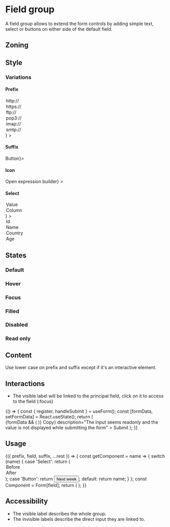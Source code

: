 
<Meta title="Components/Form/Form Field Group" />

# Field group

A field group allows to extend the form controls by adding simple text, select or buttons on either side of the default field.

## Zoning

<FigmaImage
	src="https://www.figma.com/file/qc8oUSyVJM67gSsbTShftt/%F0%9F%93%90-Zoning?node-id=249%3A129"
	alt="zoning image for field groups"
/>

## Style

### Variations

#### Prefix

<FigmaIframe
	light="https://www.figma.com/file/FaYIWpJeP6LwjWr78L8eAr/Forms?node-id=2008%3A1"
	dark="https://www.figma.com/file/FaYIWpJeP6LwjWr78L8eAr/Forms?node-id=2008%3A18"
/>

<Canvas>
	<Story name="select">
		<Form.FieldGroup
			label="Input"
			prefix={
				<Form.Select label="Protocol">
					<option selected>http://</option>
					<option>https://</option>
					<option>ftp://</option>
					<option>pop3://</option>
					<option>imap://</option>
					<option>smtp://</option>
				</Form.Select>
			}
		>
			<Form.Url label="Domain" placeholder="www.talend.com" />
		</Form.FieldGroup>
	</Story>
</Canvas>

#### Suffix

<FigmaIframe
	light="https://www.figma.com/file/FaYIWpJeP6LwjWr78L8eAr/Forms?node-id=2008%3A50"
	dark="https://www.figma.com/file/FaYIWpJeP6LwjWr78L8eAr/Forms?node-id=2008%3A84"
/>

<Canvas>
	<Story name="button">
		<Form.FieldGroup label="Input" suffix={<Button.Secondary>Button</Button.Secondary>}>
			<Form.Text />
		</Form.FieldGroup>
	</Story>
</Canvas>

#### Icon

<FigmaIframe
	light="https://www.figma.com/file/FaYIWpJeP6LwjWr78L8eAr/Forms?node-id=2008%3A112"
	dark="https://www.figma.com/file/FaYIWpJeP6LwjWr78L8eAr/Forms?node-id=2008%3A354"
/>

<Canvas>
	<Story name="button--icon">
		<Form.FieldGroup
			label="Expression builder"
			suffix={<Button.Icon icon={'talend-wrench'}>Open expression builder</Button.Icon>}
		>
			<Form.Text placeholder="Write your expression or drag element" />
		</Form.FieldGroup>
	</Story>
</Canvas>

#### Select

<FigmaIframe
	light="https://www.figma.com/file/FaYIWpJeP6LwjWr78L8eAr/Forms?node-id=2008%3A1010"
	dark="https://www.figma.com/file/FaYIWpJeP6LwjWr78L8eAr/Forms?node-id=2008%3A1040"
/>

<Canvas>
	<Story name="select--select">
		<Form.FieldGroup
			label="Input"
			prefix={
				<Form.Select label="Type">
					<option>Value</option>
					<option selected>Column</option>
				</Form.Select>
			}
		>
			<Form.Select label="Column">
				<option>Id</option>
				<option>Name</option>
				<option selected>Country</option>
				<option>Age</option>
			</Form.Select>
		</Form.FieldGroup>
	</Story>
</Canvas>

## States

### Default

<FigmaIframe
	light="https://www.figma.com/file/FaYIWpJeP6LwjWr78L8eAr/Forms?node-id=2008%3A406"
	dark="https://www.figma.com/file/FaYIWpJeP6LwjWr78L8eAr/Forms?node-id=2008%3A699"
/>

<Canvas>
	<Story name="default">
		<Form.FieldGroup label="Input" prefix="$" suffix=".00">
			<Form.Text />
		</Form.FieldGroup>
	</Story>
</Canvas>

### Hover

<FigmaIframe
	light="https://www.figma.com/file/FaYIWpJeP6LwjWr78L8eAr/Forms?node-id=2008%3A449"
	dark="https://www.figma.com/file/FaYIWpJeP6LwjWr78L8eAr/Forms?node-id=2008%3A701"
/>

<Canvas withSource="none">
	<Story name="hover" decorators={[WithSelector.decorator(':hover')]}>
		<Form.FieldGroup label="Input" prefix="$" suffix=".00">
			<Form.Text />
		</Form.FieldGroup>
	</Story>
</Canvas>

### Focus

<FigmaIframe
	light="https://www.figma.com/file/FaYIWpJeP6LwjWr78L8eAr/Forms?node-id=2008%3A501"
	dark="https://www.figma.com/file/FaYIWpJeP6LwjWr78L8eAr/Forms?node-id=2008%3A703"
/>

<Canvas withSource="none">
	<Story name="focus" decorators={[WithSelector.decorator(':focus-within')]}>
		<Form.FieldGroup label="Input" prefix="$" suffix=".00">
			<Form.Text />
		</Form.FieldGroup>
	</Story>
</Canvas>

### Filled

<FigmaIframe
	light="https://www.figma.com/file/FaYIWpJeP6LwjWr78L8eAr/Forms?node-id=2008%3A553"
	dark="https://www.figma.com/file/FaYIWpJeP6LwjWr78L8eAr/Forms?node-id=2008%3A705"
/>

<Canvas>
	<Story name="filled">
		<Form.FieldGroup label="Input" prefix="$" suffix=".00">
			<Form.Number value="100" />
		</Form.FieldGroup>
	</Story>
</Canvas>

### Disabled

<FigmaIframe
	light="https://www.figma.com/file/FaYIWpJeP6LwjWr78L8eAr/Forms?node-id=2008%3A605"
	dark="https://www.figma.com/file/FaYIWpJeP6LwjWr78L8eAr/Forms?node-id=2008%3A707"
/>

<Canvas>
	<Story name="disabled">
		<Form.FieldGroup label="Input" prefix="$" suffix=".00" disabled>
			<Form.Number value="100" />
		</Form.FieldGroup>
	</Story>
</Canvas>

### Read only

<FigmaIframe
	light="https://www.figma.com/file/FaYIWpJeP6LwjWr78L8eAr/Forms?node-id=2008%3A657"
	dark="https://www.figma.com/file/FaYIWpJeP6LwjWr78L8eAr/Forms?node-id=2008%3A709"
/>

<Canvas>
	<Story name="read-only">
		<Form.FieldGroup label="Input" prefix="$" suffix=".00" readOnly>
			<Form.Number value="100" />
		</Form.FieldGroup>
	</Story>
</Canvas>

## Content

Use lower case on prefix and suffix except if it's an interactive element.

## Interactions

- The visible label will be linked to the principal field, click on it to access to the field (:focus)

<Canvas>
	<Story name="react-hook-form">
		{() => {
			const { register, handleSubmit } = useForm();
			const [formData, setFormData] = React.useState();
			return (
				<Form onSubmit={handleSubmit(setFormData)}>
					{formData && (
						<InlineMessage.Information
							title={'Form data'}
							description={JSON.stringify(formData, null, 2)}
							withBackground
						/>
					)}
					<Form.FieldGroup
						label="API Key"
						suffix={<Button.Icon icon="talend-files-o">Copy</Button.Icon>}
						description="The input seems readonly and the value is not displayed while submitting the form"
					>
						<Form.Text label="API Key" defaultValue={42} {...register('apiKey')} />
					</Form.FieldGroup>
					<Form.Buttons>
						<Button.Primary type="submit">Submit</Button.Primary>
					</Form.Buttons>
				</Form>
			);
		}}
	</Story>
</Canvas>

## Usage

<Canvas>
	<Story
		name="usage"
		args={{
			label: 'Repeat',
			prefix: 'until',
			field: 'Date',
			suffix: 'Button',
			required: false,
			disabled: false,
			readOnly: false,
		}}
		argTypes={{
			prefix: {
				description: 'Prefix',
				control: {
					type: 'select',
					options: ['', 'until', 'Select'],
				},
			},
			field: {
				description: 'Field',
				control: {
					type: 'select',
					options: ['Text', 'Number', 'Date', 'Select', 'Datalist', 'Textarea'],
				},
			},
			suffix: {
				description: 'Suffix',
				control: {
					type: 'select',
					options: ['', 'each day at 8:00', 'Button'],
				},
			},
			required: {
				description: 'Field is required or not',
				control: {
					type: 'boolean',
				},
			},
			disabled: {
				description: 'Field is disabled or not',
				control: {
					type: 'boolean',
				},
			},
			readOnly: {
				description: 'Field is read only or not',
				control: {
					type: 'boolean',
				},
			},
		}}
	>
		{({ prefix, field, suffix, ...rest }) => {
			const getComponent = name => {
				switch (name) {
					case 'Select':
						return (
							<Form.Select>
								<option>Before</option>
								<option>After</option>
							</Form.Select>
						);
					case 'Button':
						return <Button>Next week</Button>;
					default:
						return name;
				}
			};
			const Component = Form[field];
			return (
				<Form.FieldGroup prefix={getComponent(prefix)} suffix={getComponent(suffix)} {...rest}>
					<Component />
				</Form.FieldGroup>
			);
		}}
	</Story>
</Canvas>

<ArgsTable story="usage" />

## Accessibility

- The visible label describes the whole group.
- The invisible labels describe the direct input they are linked to.
